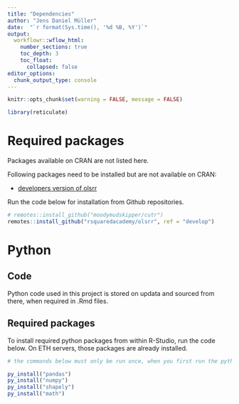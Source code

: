 ```yaml
---
title: "Dependencies"
author: "Jens Daniel Müller"
date:  "`r format(Sys.time(), '%d %B, %Y')`"
output: 
  workflowr::wflow_html:
    number_sections: true
    toc_depth: 3
    toc_float:
      collapsed: false
editor_options:
  chunk_output_type: console
---
```


```r
knitr::opts_chunk$set(warning = FALSE, message = FALSE)

```

```r
library(reticulate)
```


# Required packages

Packages available on CRAN are not listed here.

Following packages need to be installed but are not available on CRAN:

- [developers version of olsrr](https://github.com/rsquaredacademy/olsrr/){target="_blank"}

Run the code below for installation from Github repositories.

```r

# remotes::install_github("moodymudskipper/cutr")
remotes::install_github("rsquaredacademy/olsrr", ref = "develop")

```

# Python

## Code

Python code used in this project is stored on updata and sourced from there, when required in .Rmd files.

## Required packages

To install required python packages from within R-Studio, run the code below.
On ETH servers, those packages are already installed.

```r

# the commands below must only be run once, when you first run the python code and need to install required packages

py_install("pandas")
py_install("numpy")
py_install("shapely")
py_install("math")

```
